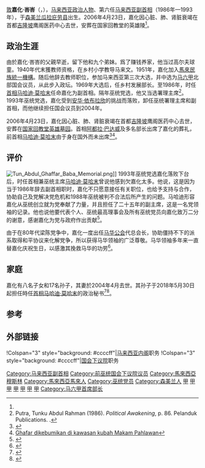 {{noteTA
|G1=melayu
}}{{马来语姓名|阿都嘉化|峇峇}}
{{Infobox President
| honorific-prefix = [[敦_(头衔)|敦]][[拿督斯里|拿督斯里]]乌达玛
| name          = 嘉化·峇峇
| original_name =Abdul Ghafar Baba
| honorific-suffix = S.M.N., S.U.M.W.
| image         = Ghafar Baba.jpg
|office2           = 马六甲首席部长
|order2            = {{flagicon|Malacca}} 第2任
|term_start2       = 1959年7月1日
|term_end2         = 1967年10月5日
|predecessor2      = 奥斯曼达立
|successor2        = 达立卡林
|office          = 马来西亚副首相
|order            = {{flagicon|Malaysia}} 第6任
|term_start      = 1986年5月10日
|term_end        = 1993年10月15日
|head            = <sup>[[最高元首|最高元首]]</sup>[[苏丹马末·依斯干达|苏丹马末·依斯干达]]<br><sup>[[最高元首|最高元首]]</sup>[[苏丹阿兹兰沙|苏丹阿兹兰沙]]
|primeminister   = [[马哈迪·莫哈末|马哈迪·莫哈末]]
|predecessor     = {{tsl|ms|Musa Hitam|慕沙希淡}}
|successor       = [[安华·依布拉欣|安华·依布拉欣]]
| office1 = {{马华}}代理总会长
| term_start1 = 1983年
|term_end1 = 1984年
| predecessor1 = [[李三春|李三春]] 
|successor1 = [[陈群川|陈群川]] 
| constituency_MP3 ={{pc|野新}}
| parliament3 = 马来西亚国会下议院
| term_start3 = {{pmd|5a}}
| term_end3 ={{pmd|9b}}
| predecessor3 = 阿末依斯宁
| successor3 ={{tsl|ms|Abu Zahar bin Haji Isnin|阿布扎哈}}
| majority3 = 12,067（1978）<br>21,110（1982）<br>14,336（1986）<br>14,152（1990）<br>20,837（1995）
| constituency_MP4 ={{pc|峇株安南}}
| parliament4 = 马来西亚国会下议院
| term_start4 = {{pmd|10a}}
| term_end4 ={{pmd|10b}}
| predecessor4 = {{tsl|ms|Mohd Ali bin Mohd Rustam|莫哈末阿里·鲁斯旦}}
| successor4 = 重划为：{{pc|武吉加迪}}
| majority4 = 7,288（1999）
|resting_place    = {{flag|Malaysia}}[[吉隆坡|吉隆坡]][[国家回教堂|国家回教堂]][[英雄墓园|英雄墓园]]
| birth_date    = {{birth date|1925|2|18|df=y}}
| birth_place   = {{flagicon image|Flag of the Federated Malay States (1895–1946).svg}}[[馬來联邦|馬來联邦]] {{flagicon|Negeri Sembilan}}[[森美兰|森美兰]][[瓜拉庇劳县|瓜拉庇劳县]]
| death_date    = {{death date and age|2006|4|23|1925|2|18|df=y}}
| death_place   = {{MAS}}[[吉隆坡|吉隆坡]]
| nationality   = {{MAS}}
| religion      = [[伊斯兰教|伊斯兰教]]
| profession    = [[教師|教師]]
| spouse        = 阿诗玛<br>达央哈雅蒂
| children      = 8
| party         = {{国阵}}<br>{{巫統}}
|alma_mater     = {{tsl|ms|Universiti Pendidikan Sultan Idris|苏丹依德利斯师范大学|苏丹依德利斯师范学院}}
}} 
[[敦_(头衔)|敦]]'''嘉化·峇峇'''（{{lang|ms|Tun Abdul Ghafar bin Baba}}，{{bd|1925年|2月18日|2006年|4月23日|CatIdx=Gafar Baba}}），[[马来西亚|马来西亚]][[政治人物|政治人物]]、第六任[[马来西亚副首相|马来西亚副首相]]（1986年—1993年），于[[森美兰|森美兰]][[瓜拉庇劳县|瓜拉庇劳县]]出生。2006年4月23日，嘉化因心脏、肺、肾脏衰竭在首都[[吉隆坡|吉隆坡]]鹰阁医药中心去世，安葬在国家回教堂的英雄陵<ref name="diednumber"/>。

== 政治生涯 ==
由於嘉化·峇峇的父親早逝，留下他和九个弟妹。爲了赚钱养家，他当过高尔夫球童。1940年代末獲教师资格，在乡村小学教导马来文。1951年，嘉化加入[[馬來民族統一機構|馬來民族統一機構]]。随后他辞去教师职位，参加马来西亚第三次大选，并中选为[[马六甲|马六甲]]北部国会议员，从此步入政坛。1969年大选后，任乡村发展部长。至1986年，时任[[马来西亚首相|首相]][[马哈迪·莫哈末|马哈迪·莫哈末]]任命嘉化为副首相。隔年巫统党选，他又当选署理主席<ref name="tunku">Putra, Tunku Abdul Rahman (1986). ''Political Awakening'', p. 86. Pelanduk Publications. {{ISBN|967-978-136-4}}.</ref>。1993年巫统党选，嘉化受到[[安华·依布拉欣|安华·依布拉欣]]的挑战而落败，卸任巫统署理主席和副首相，而他继续担任国会议员到2004年。

2006年4月23日，嘉化因心脏、肺、肾脏衰竭在首都[[吉隆坡|吉隆坡]]鹰阁医药中心去世，安葬在[[国家回教堂|国家回教堂]][[英雄墓园|英雄墓园]]。首相[[阿都拉·巴达威|阿都拉·巴达威]]及多名部长出席了嘉化的葬礼，前首相[[马哈迪·莫哈末|马哈迪·莫哈末]]由于身在国外而未出席<ref name="diednumber">{{Cite web|title=前副首相敦嘉化巴巴病逝|url=https://www.malaysiakini.com/news/50130|accessdate=2021-02-01|date=2006-04-23|work=Malaysiakini|language=zh|archive-date=2006-11-04|archive-url=https://web.archive.org/web/20061104200615/http://www.malaysiakini.com/news/50130|dead-url=no}}</ref><ref>[http://www.utusan.com.my/utusan/info.asp?y=2006&dt=0423&pub=Utusan_Malaysia&sec=Terkini&pg=bt_01.htm Ghafar dikebumikan di kawasan kubah Makam Pahlawan]{{Dead link}}</ref>。

==评价==
[[File:Tun_Abdul_Ghaffar_Baba_Memorial.png|thumb]]]] 
1993年巫统党选嘉化落败下台后，时任首相兼巫统主席[[马哈迪·莫哈末|马哈迪·莫哈末]]曾说他感到欠嘉化太多。他说，这是因为当{{tsl|ms|Musa Hitam|慕沙希淡}}于1986年辞去副首相职时，嘉化不只愿意接任有关职位，也给予支持与合作，协助自己及党解决党危机和1988年巫统被判不合法后所产生的问题。马哈迪形容嘉化从巫统创立就为党奉献了力量，并且担任了二十五年的副主席，这是一名党领袖的记录。他也说他要代表个人、巫统最高理事会及所有巫统党员向嘉化致万二分的谢意，感谢嘉化为党与政府作出贡献<ref>{{Cite web|title=我欠嘉化太多 马哈迪：永远记得他的功绩|url=https://davidchenlib.org/viewer/5529/?back=/records/listing?search=Mahathir+1993&sort=_score&perpage=10&page=1&fulltext=1&bookmarks=1&&css-name=include#page=691&viewer=picture&o=&n=0&q=|access-date=|date=1993年11月5日|work=《[[星洲日报|星洲日报]]》|archive-date=2021年11月1日|archive-url=https://web.archive.org/web/20211101031733/https://davidchenlib.org/viewer/5529/?back=%2Frecords%2Flisting%3Fsearch%3DMahathir+1993&sort=_score&perpage=10&page=1&fulltext=1&bookmarks=1&&css-name=include#page=691&viewer=picture&o=&n=0&q=|dead-url=no}}</ref>。 

由于在80年代梁陈党争中，嘉化一度出任[[馬來西亞華人公會|马华公会]]代总会长，协助僵持不下的派系取得和平协议来化解党争，所以获得马华领袖的广泛尊敬。马华领袖多年来一直替嘉化庆祝生日，以感激其挽救马华的功劳<ref>{{Cite web|title=MCA ever grateful to Ghafar for his help|url=https://www.thestar.com.my/news/nation/2006/04/24/mca-ever-grateful-to-ghafar-for-his-help|access-date=2021-08-01|work=The Star|language=en|archive-date=2021-08-01|archive-url=https://web.archive.org/web/20210801052546/https://www.thestar.com.my/news/nation/2006/04/24/mca-ever-grateful-to-ghafar-for-his-help|dead-url=no}}</ref>。

== 家庭 ==
嘉化有八名子女和17名孙子，其妻於2004年4月去世。其孙子{{tsl|ms|Muhammad Zahid Md Arip|莫哈末扎西}}于2018年5月30日起担任時任[[马来西亚首相|首相]][[马哈迪·莫哈末|马哈迪·莫哈末]]的政治秘书<ref>{{Cite web|title=嘉化峇峇孫子 任敦馬政治秘書|url=https://guangming.com.my/%e5%98%89%e5%8c%96%e5%b3%87%e5%b3%87%e5%ad%ab%e5%ad%90-%e4%bb%bb%e6%95%a6%e9%a6%ac%e6%94%bf%e6%b2%bb%e7%a7%98%e6%9b%b8|accessdate=2021-02-01|work=光明日报|language=zh-TW}}</ref><ref>{{Cite web|title=敦嘉化峇峇孙子 扎西任首相政治秘书|url=https://www.enanyang.my/node/90506|accessdate=2021-02-26|date=2018-06-01|work=www.enanyang.my|language=zh-hans}}</ref>。

==参考==
{{reflist}}

==外部链接==
{{portal|马来西亚}}

{{start box}}
!Colspan="3" style="background: #ccccff"|[[马来西亚内阁|马来西亚内阁]]职务
{{s-before|{{tsl|ms|Musa Hitam|慕沙希淡}}|[[国阵|国阵]][[巫统|巫统]]}}
{{s-title|[[马来西亚副首相|副首相]]|1986年5月10日－1993年10月15日}}
{{s-after|[[安华·依布拉欣|安华·依布拉欣]]|[[国阵|国阵]][[巫统|巫统]]}}
!Colspan="3" style="background: #ccccff"|{{MAS}}[[马来西亚下议院|国会下议院]]职务
{{s-before|{{tsl|ms|Mohd Ali bin Mohd Rustam|阿里·鲁斯旦}}|[[国阵|国阵]][[巫统|巫统]]}}
{{S-title|{{pc|峇株安南}}议员|{{pmd|10a}}－{{pmd|10b}}}}
{{s-none|重划选区}}
{{s-before|阿末依斯宁|[[国阵|国阵]][[巫统|巫统]]}}
{{S-title|{{pc|野新}}议员|{{pmd|5a}}－{{pmd|9b}}}}
{{s-after|{{tsl|ms|Abu Zahar bin Haji Isnin|阿布扎哈}}|[[国阵|国阵]][[巫统|巫统]]}}
{{end box}}

{{马来西亚副首相}}

{{Authority control}}
{{DEFAULTSORT:Ghafar Baba}}
[[Category:马来西亚副首相|Category:马来西亚副首相]]
[[Category:前巫统国会下议院议员|Category:前巫统国会下议院议员]]
[[Category:馬來西亞穆斯林|Category:馬來西亞穆斯林]]
[[Category:馬來西亞馬來人|Category:馬來西亞馬來人]]
[[Category:巫统党员|Category:巫统党员]]
[[Category:森美兰人|Category:森美兰人]]
<!--马六甲北部-->
[[Category:马来西亚第3届国会议员|甲]]

<!--野新-->
[[Category:马来西亚第5届国会议员|甲]]
[[Category:马来西亚第6届国会议员|甲]]
[[Category:马来西亚第7届国会议员|甲]]
[[Category:马来西亚第8届国会议员|甲]]
[[Category:马来西亚第9届国会议员|甲]]
<!--峇株安南-->
[[Category:马来西亚第10届国会议员|甲]]
[[Category:马六甲首席部长|Category:马六甲首席部长]]